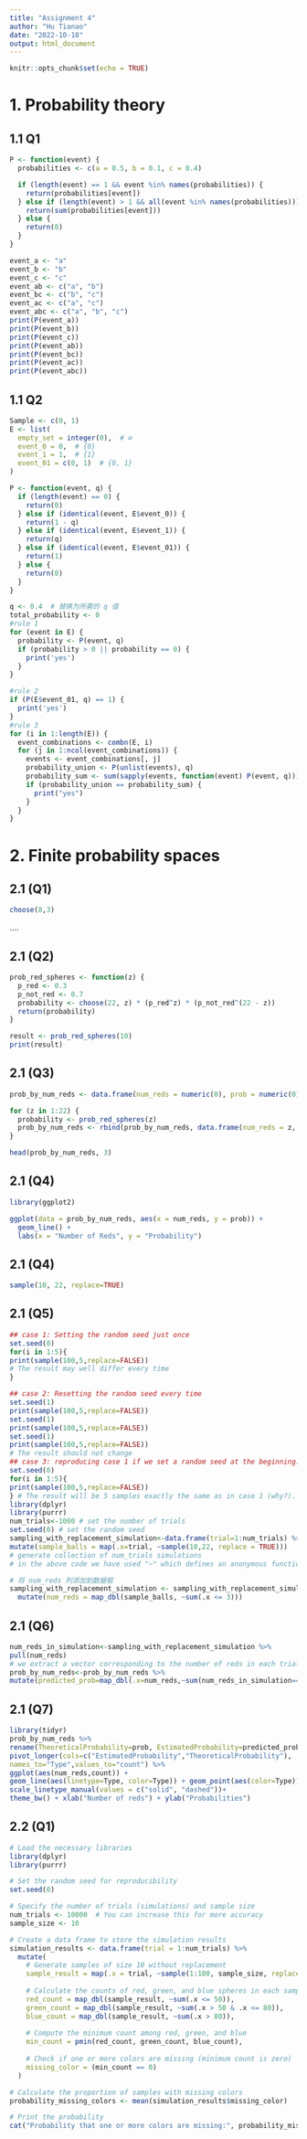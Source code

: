 ```yaml
---
title: "Assignment 4"
author: "Hu Tianao"
date: "2022-10-18"
output: html_document
---
```


```r
knitr::opts_chunk$set(echo = TRUE)
```

# 1. Probability theory
## 1.1 Q1
```r
P <- function(event) {
  probabilities <- c(a = 0.5, b = 0.1, c = 0.4)

  if (length(event) == 1 && event %in% names(probabilities)) {
    return(probabilities[event])
  } else if (length(event) > 1 && all(event %in% names(probabilities))) {
    return(sum(probabilities[event]))
  } else {
    return(0)
  }
}

event_a <- "a"
event_b <- "b"
event_c <- "c"
event_ab <- c("a", "b")
event_bc <- c("b", "c")
event_ac <- c("a", "c")
event_abc <- c("a", "b", "c")
print(P(event_a)) 
print(P(event_b)) 
print(P(event_c)) 
print(P(event_ab)) 
print(P(event_bc)) 
print(P(event_ac)) 
print(P(event_abc)) 
```
## 1.1 Q2
```r
Sample <- c(0, 1)
E <- list(
  empty_set = integer(0),  # ∅
  event_0 = 0,  # {0}
  event_1 = 1,  # {1}
  event_01 = c(0, 1)  # {0, 1}
)

P <- function(event, q) {
  if (length(event) == 0) {
    return(0)
  } else if (identical(event, E$event_0)) {
    return(1 - q)
  } else if (identical(event, E$event_1)) {
    return(q)
  } else if (identical(event, E$event_01)) {
    return(1)
  } else {
    return(0)
  }
}

q <- 0.4  # 替换为所需的 q 值
total_probability <- 0
#rule 1 
for (event in E) {
  probability <- P(event, q)
  if (probability > 0 || probability == 0) {
    print('yes')
  }
}

#rule 2
if (P(E$event_01, q) == 1) {
  print('yes')
}
#rule 3 
for (i in 1:length(E)) {
  event_combinations <- combn(E, i)
  for (j in 1:ncol(event_combinations)) {
    events <- event_combinations[, j]
    probability_union <- P(unlist(events), q)
    probability_sum <- sum(sapply(events, function(event) P(event, q)))
    if (probability_union == probability_sum) {
      print("yes")
    }
  }
}
```

# 2. Finite probability spaces

## 2.1 (Q1)
```r
choose(8,3)
```
\begin{equation} 
  f\left(k\right) = \binom{22}{z} 0.3^{z} \left(0.7\right)^{22-z}
   (\#eq:binom)
\end{equation} 
....


## 2.1 (Q2)
```r
prob_red_spheres <- function(z) {
  p_red <- 0.3
  p_not_red <- 0.7
  probability <- choose(22, z) * (p_red^z) * (p_not_red^(22 - z))
  return(probability)
}

result <- prob_red_spheres(10)
print(result)
```

## 2.1 (Q3)
```r
prob_by_num_reds <- data.frame(num_reds = numeric(0), prob = numeric(0))

for (z in 1:22) {
  probability <- prob_red_spheres(z)
  prob_by_num_reds <- rbind(prob_by_num_reds, data.frame(num_reds = z, prob = probability))
}

head(prob_by_num_reds, 3)

```
## 2.1 (Q4)
```r
library(ggplot2)

ggplot(data = prob_by_num_reds, aes(x = num_reds, y = prob)) +
  geom_line() +
  labs(x = "Number of Reds", y = "Probability")

```
## 2.1 (Q4)
```r
sample(10, 22, replace=TRUE)
```
## 2.1 (Q5)
```r
## case 1: Setting the random seed just once
set.seed(0)
for(i in 1:5){
print(sample(100,5,replace=FALSE))
# The result may well differ every time
}

## case 2: Resetting the random seed every time
set.seed(1)
print(sample(100,5,replace=FALSE))
set.seed(1)
print(sample(100,5,replace=FALSE))
set.seed(1)
print(sample(100,5,replace=FALSE))
# The result should not change
## case 3: reproducing case 1 if we set a random seed at the beginning.
set.seed(0)
for(i in 1:5){
print(sample(100,5,replace=FALSE))
} # The result will be 5 samples exactly the same as in case 1 (why?).
library(dplyr)
library(purrr)
num_trials<-1000 # set the number of trials
set.seed(0) # set the random seed
sampling_with_replacement_simulation<-data.frame(trial=1:num_trials) %>%
mutate(sample_balls = map(.x=trial, ~sample(10,22, replace = TRUE)))
# generate collection of num_trials simulations
# in the above code we have used "~" which defines an anonymous function

# 将 num_reds 列添加到数据框
sampling_with_replacement_simulation <- sampling_with_replacement_simulation %>%
  mutate(num_reds = map_dbl(sample_balls, ~sum(.x <= 3)))

```
## 2.1 (Q6)
```r
num_reds_in_simulation<-sampling_with_replacement_simulation %>%
pull(num_reds)
# we extract a vector corresponding to the number of reds in each trial
prob_by_num_reds<-prob_by_num_reds %>%
mutate(predicted_prob=map_dbl(.x=num_reds,~sum(num_reds_in_simulation==.x))/num_trials)

```
## 2.1 (Q7)
```r
library(tidyr)
prob_by_num_reds %>%
rename(TheoreticalProbability=prob, EstimatedProbability=predicted_prob) %>%
pivot_longer(cols=c("EstimatedProbability","TheoreticalProbability"),
names_to="Type",values_to="count") %>%
ggplot(aes(num_reds,count)) +
geom_line(aes(linetype=Type, color=Type)) + geom_point(aes(color=Type)) +
scale_linetype_manual(values = c("solid", "dashed"))+
theme_bw() + xlab("Number of reds") + ylab("Probabilities")
```
## 2.2 (Q1)
```r
# Load the necessary libraries
library(dplyr)
library(purrr)

# Set the random seed for reproducibility
set.seed(0)

# Specify the number of trials (simulations) and sample size
num_trials <- 10000  # You can increase this for more accuracy
sample_size <- 10

# Create a data frame to store the simulation results
simulation_results <- data.frame(trial = 1:num_trials) %>%
  mutate(
    # Generate samples of size 10 without replacement
    sample_result = map(.x = trial, ~sample(1:100, sample_size, replace = FALSE)),
    
    # Calculate the counts of red, green, and blue spheres in each sample
    red_count = map_dbl(sample_result, ~sum(.x <= 50)),
    green_count = map_dbl(sample_result, ~sum(.x > 50 & .x <= 80)),
    blue_count = map_dbl(sample_result, ~sum(.x > 80)),
    
    # Compute the minimum count among red, green, and blue
    min_count = pmin(red_count, green_count, blue_count),
    
    # Check if one or more colors are missing (minimum count is zero)
    missing_color = (min_count == 0)
  )

# Calculate the proportion of samples with missing colors
probability_missing_colors <- mean(simulation_results$missing_color)

# Print the probability
cat("Probability that one or more colors are missing:", probability_missing_colors, "\n")

```
